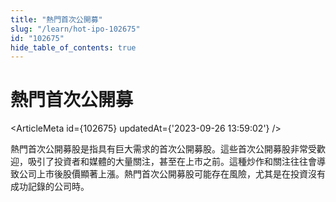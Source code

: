 ```yaml
---
title: "熱門首次公開募"
slug: "/learn/hot-ipo-102675"
id: "102675"
hide_table_of_contents: true
---
```



# 熱門首次公開募

<ArticleMeta id={102675} updatedAt={'2023-09-26 13:59:02'} />
<div className='border-solid border-b border-t-0 my-4 border-[var(--ifm-color-gray-300)]' />

熱門首次公開募股是指具有巨大需求的首次公開募股。這些首次公開募股非常受歡迎，吸引了投資者和媒體的大量關注，甚至在上市之前。這種炒作和關注往往會導致公司上市後股價顯著上漲。熱門首次公開募股可能存在風險，尤其是在投資沒有成功記錄的公司時。
